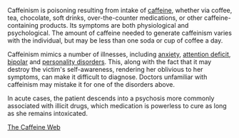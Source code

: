 Caffeinism is poisoning resulting from intake of [[caffeine]], whether via coffee, tea, chocolate, soft drinks, over-the-counter medications, or other caffeine-containing products. Its symptoms are both physiological and psychological. The amount of caffeine needed to generate caffeinism varies with the individual, but may be less than one soda or cup of coffee a day.

Caffeinism mimics a number of illnesses, including [[anxiety]], [[attention deficit]], [[bipolar]] and [[personality disorders]]. This, along with the fact that it may destroy the victim's self-awareness, rendering her oblivious to her symptoms, can make it difficult to diagnose. Doctors unfamiliar with caffeinism may mistake it for one of the disorders above.

In acute cases, the patient descends into a psychosis more commonly associated with illicit drugs, which medication is powerless to cure as long as she remains intoxicated.

[http://www.CaffeineWeb.com The Caffeine Web]